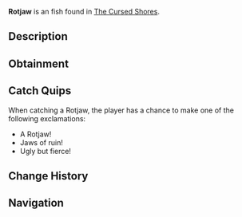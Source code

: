 {{FishInfobox
|image          = Rotjaw.png
|rarity         = Uncommon
|sea            = Second Sea
|location       = [[The Cursed Shores]]
|sublocation    = 
|sources        = Fishing Rod
|radar_location = 
|prog_speed     = -62
|xp             = 210
|weather        = Foggy
|time           = Day
|season         = Autumn
|bait           = Minnow
|base_weight    = 3.6
|base_value     = 220
|weight_range   = 2.1
|base_chance    = 100
|base_resil     = 14
}}
'''Rotjaw''' is an {{Rarity|Uncommon}} fish found in [[The Cursed Shores]].

== Description ==
{{Description|A brutal predator that crushes all in its relentless grip.|Bestiary Entry}}

== Obtainment ==
{{Description|It prowls where decay lingers.|Bestiary Hint}}
{{Fish Availability|
The Cursed Shores
|top_rods      = 
Free Spirit Rod\530390.42\12029.08;
Leviathan's Fang Rod\419718.04\19337.32;
Trident Rod\402735.58\17569.26;
Azure Of Lagoon\383699.28\17717.7;
Egg Rod\334991.14\13424.96;
Training Rod\220644.06\70093.71;
Flimsy Rod\201033.44\8634.72;
Haunted Rod\191734.65\6539.55;
Nocturnal Rod\60624.46\52436.37;
Verdant Shear Rod\318695.44\12423.88;
Blazebringer Rod\306468.34\12831.01;
No-Life Rod\276750.71\11730.15;
Seraphic Rod\245963.99\10730.13;
Ethereal Prism Rod\226320.99\9730.42;
Challenger's Rod\221327.22\9351.94;
Rod Of The Forgotten Fang\207841.6\8571.25;
Depthseeker Rod\204406.87\7551.3;
Rod Of The Exalted One\201018.42\8186.74;
Avalanche Rod\200232.16\7299.21;
Steady Rod\198634.1\8535.86;
Rod Of The Depths\197991.63\7846.3;
Volcanic Rod\197506.79\6924.53;
Zeus Rod\195302.4\6818.2
|recommended   = Free Spirit Rod
}}

== Catch Quips ==
When catching a Rotjaw, the player has a chance to make one of the following exclamations:
* A Rotjaw!
* Jaws of ruin!
* Ugly but fierce!

== Change History ==
{{Change History|{{subst:Current Version}}}}

== Navigation ==
{{Fish Navbox|The Cursed Shores}}